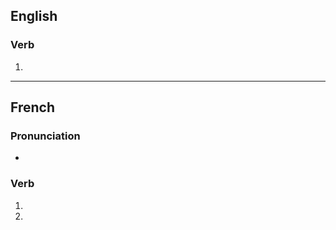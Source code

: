 {{also|compactifiés}}
==English==

===Verb===
{{head|en|verb form}}

# {{en-third-person singular of|compactify}}

----

==French==

===Pronunciation===
* {{homophones|compactifie|compactifient|lang=fr}}

===Verb===
{{head|fr|verb form}}

# {{conjugation of|compactifier||2|s|pres|ind|lang=fr}}
# {{conjugation of|compactifier||2|s|pres|sub|lang=fr}}

{{rfc-auto}}